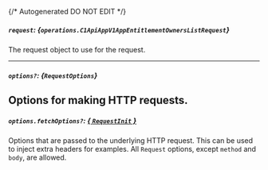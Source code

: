 {/* Autogenerated DO NOT EDIT  */}

##### `request`: *{`operations.C1ApiAppV1AppEntitlementOwnersListRequest`}*
The request object to use for the request.

<Collapsible openLabel={Labels.showProperties} closeLabel={Labels.hideProperties}>
  <C1ApiAppV1AppEntitlementOwnersListRequest />
</Collapsible>

---
##### `options?`: *{`RequestOptions`}*
Options for making HTTP requests.
---
##### `options.fetchOptions?`: [*{ `RequestInit` }*](https://developer.mozilla.org/en-US/docs/Web/API/Request/Request#options)
Options that are passed to the underlying HTTP request. This can be used to inject extra headers for examples. All `Request` options, except `method` and `body`, are allowed.

